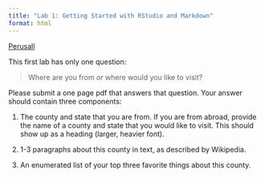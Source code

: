 ```yaml
---
title: "Lab 1: Getting Started with RStudio and Markdown"
format: html
---
```


[[Perusall]{.btn .btn-primary}](https://app.perusall.com/courses/introduction-to-probability-and-statistics-fall-2022)

This first lab has only one question:

> Where are you from *or* where would you like to visit?

Please submit a one page pdf that answers that question. Your answer should contain three components:

1. The county and state that you are from. If you are from abroad, provide the name of a county and state that you would like to visit. This should show up as a heading (larger, heavier font).

2. 1-3 paragraphs about this county in text, as described by Wikipedia.

3. An enumerated list of your top three favorite things about this county.
